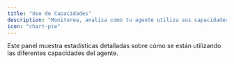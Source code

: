 ```yaml
---
title: "Uso de Capacidades"
description: "Monitorea, analiza como tu agente utiliza sus capacidades para atender a los usuarios"
icon: "chart-pie"
---
```


Este panel muestra estadísticas detalladas sobre cómo se están utilizando las diferentes capacidades del agente.

